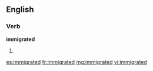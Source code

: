 ==English==

===Verb===
'''immigrated'''

# {{past of|[[immigrate]]}}

[[es:immigrated]]
[[fr:immigrated]]
[[mg:immigrated]]
[[vi:immigrated]]